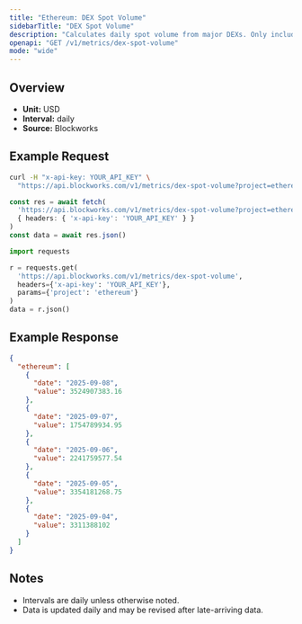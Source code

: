 ```yaml
---
title: "Ethereum: DEX Spot Volume"
sidebarTitle: "DEX Spot Volume"
description: "Calculates daily spot volume from major DEXs. Only includes volumes from fee-paying liquidity pools."
openapi: "GET /v1/metrics/dex-spot-volume"
mode: "wide"
---
```


## Overview

- **Unit:** USD
- **Interval:** daily
- **Source:** Blockworks

## Example Request

<CodeGroup>

```bash cURL
curl -H "x-api-key: YOUR_API_KEY" \
  "https://api.blockworks.com/v1/metrics/dex-spot-volume?project=ethereum"
```

```typescript TypeScript
const res = await fetch(
  'https://api.blockworks.com/v1/metrics/dex-spot-volume?project=ethereum',
  { headers: { 'x-api-key': 'YOUR_API_KEY' } }
)
const data = await res.json()
```

```python Python
import requests

r = requests.get(
  'https://api.blockworks.com/v1/metrics/dex-spot-volume',
  headers={'x-api-key': 'YOUR_API_KEY'},
  params={'project': 'ethereum'}
)
data = r.json()
```

</CodeGroup>

## Example Response

```json
{
  "ethereum": [
    {
      "date": "2025-09-08",
      "value": 3524907383.16
    },
    {
      "date": "2025-09-07",
      "value": 1754789934.95
    },
    {
      "date": "2025-09-06",
      "value": 2241759577.54
    },
    {
      "date": "2025-09-05",
      "value": 3354181268.75
    },
    {
      "date": "2025-09-04",
      "value": 3311388102
    }
  ]
}
```

## Notes
- Intervals are daily unless otherwise noted.
- Data is updated daily and may be revised after late-arriving data.
